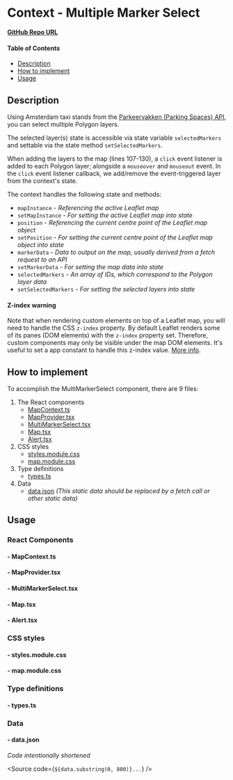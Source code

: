 
<Meta of={MultiMarkerSelectStories} />

# Context - Multiple Marker Select

**[GitHub Repo URL](https://github.com/Amsterdam/ee-react-map-demos/tree/main/src/pages/ContextExamples/MultiMarkerSelect)**

#### Table of Contents

- [Description](#description)
- [How to implement](#how-to-implement)
- [Usage](#usage)

## Description

Using Amsterdam taxi stands from the [Parkeervakken (Parking Spaces) API](https://api.data.amsterdam.nl/v1/parkeervakken/), you can select multiple Polygon layers.

The selected layer(s) state is accessible via state variable `selectedMarkers` and settable via the state method `setSelectedMarkers`.

When adding the layers to the map (lines 107-130), a `click` event listener is added to each Polygon layer; alongside a `mouseover` and `mouseout` event. In the `click` event listener callback, we add/remove the event-triggered layer from the context's state.

The context handles the following state and methods:

* `mapInstance` - *Referencing the active Leaflet map*
* `setMapInstance` - *For setting the active Leaflet map into state*
* `position` - *Referencing the current centre point of the Leaflet map object*
* `setPosition` - *For setting the current centre point of the Leaflet map object into state*
* `markerData` - *Data to output on the map, usually derived from a fetch request to an API*
* `setMarkerData` - *For setting the map data into state*
* `selectedMarkers` - *An array of IDs, which correspond to the Polygon layer data*
* `setSelectedMarkers` - *For setting the selected layers into state*

#### Z-index warning

Note that when rendering custom elements on top of a Leaflet map, you will need to handle the CSS `z-index` property. By default Leaflet renders some of its panes (DOM elements) with the `z-index` property set. Therefore, custom components may only be visible under the map DOM elements. It's useful to set a app constant to handle this z-index value. <a href="https://leafletjs.com/examples/map-panes/" target="_blank">More info</a>.

## How to implement

To accomplish the MultiMarkerSelect component, there are 9 files:

1. The React components
    * [MapContext.ts](#--mapcontextts)
    * [MapProvider.tsx](#--mapprovidertsx)
    * [MultiMarkerSelect.tsx](#--multimarkerselecttsx)
    * [Map.tsx](#--maptsx)
    * [Alert.tsx](#--alerttsx)
2. CSS styles
    * [styles.module.css](#--stylesmodulecss)
    * [map.module.css](#--mapmodulecss)
3. Type definitions
    * [types.ts](#--typests)
4. Data
    * [data.json](#--datajson) *(This static data should be replaced by a fetch call or other static data)*

## Usage

### React Components

#### - MapContext.ts

<Source code={MapContext} />

#### - MapProvider.tsx

<Source code={MapProvider} />

#### - MultiMarkerSelect.tsx

<Source code={MultiMarkerSelect} />

#### - Map.tsx

<Source code={Map} />

#### - Alert.tsx

<Source code={Alert} />

### CSS styles

#### - styles.module.css

<Source code={styles} />

#### - map.module.css

<Source code={mapStyles} />

### Type definitions

#### - types.ts

<Source code={types} />

### Data

#### - data.json

*Code intentionally shortened*

<Source code={`${data.substring(0, 800)}...`} />
